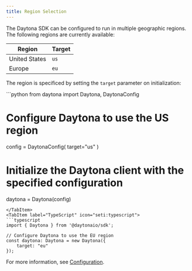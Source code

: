 ```yaml
---
title: Region Selection
---
```



The Daytona SDK can be configured to run in multiple geographic regions. The following regions are currently available:

| Region        | Target |
| ------------- | ---- |
| United States | `us` |
| Europe        | `eu` |

The region is specificed by setting the `target` parameter on initialization:

<Tabs>
<TabItem label="Python" icon="seti:python">
```python
from daytona import Daytona, DaytonaConfig

# Configure Daytona to use the US region
config = DaytonaConfig(
    target="us"
)

# Initialize the Daytona client with the specified configuration
daytona = Daytona(config)
```
</TabItem>
<TabItem label="TypeScript" icon="seti:typescript">
```typescript
import { Daytona } from '@daytonaio/sdk';

// Configure Daytona to use the EU region
const daytona: Daytona = new Daytona({
    target: "eu"
});
```
</TabItem>
</Tabs>

For more information, see [Configuration](/docs/configuration).